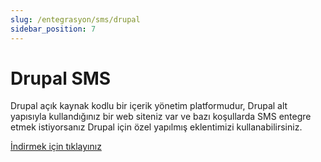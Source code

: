```yaml
---
slug: /entegrasyon/sms/drupal
sidebar_position: 7
---
```


# Drupal SMS
Drupal açık kaynak kodlu bir içerik yönetim platformudur, Drupal alt yapısıyla kullandığınız bir web siteniz var ve bazı koşullarda SMS entegre etmek istiyorsanız Drupal için özel yapılmış eklentimizi kullanabilirsiniz.

[İndirmek için tıklayınız](https://www.drupal.org/project/sms_iletimerkezi)